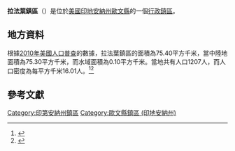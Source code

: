 {{noteTA
|G1=USState
|G2=地名
|G3=Unit
}}
{{Infobox settlement
|official_name            = 拉法葉鎮區
|native_name = Lafayette Township
|settlement_type          = [[行政鎮區|行政鎮區]]
|image_skyline            = 
|imagesize                = 
|image_map                = Map highlighting Lafayette Township, Owen County, Indiana.svg
|mapsize                  = 250px
|pushpin_map  =USA Indiana
|pushpin_label = 拉法葉鎮區
|pushpin_label_position   = top
|pushpin_map_caption      = 拉法葉鎮區在印地安納州的位置
|subdivision_type         = [[世界政區索引|國家]]
|subdivision_type1        = [[美国州份|州份]]
|subdivision_type2        = [[印地安納州行政区划|縣]]
|subdivision_name         = [[美国|美国]]
|subdivision_name1        = [[印地安納州|印地安納州]]
|subdivision_name2        = [[歐文縣_(印地安納州)|歐文縣]]
|elevation_ft             = 643
|elevation_m              = 196
|timezone                 = [[北美东部時區|北美东部時區]]
|area_total_km2           = 75.40
|area_land_km2            = 75.30
|area_water_km2           = 0.10
|area_total_sq_mi         = 
|area_land_sq_mi          = 
|area_water_sq_mi         = 
|population_as_of         = [[2010年美國人口普查|2010]]
|population_footnotes     = 
|population_total         = 1207
|population_density_km2   = auto
|population_density_sq_mi = auto
|utc_offset               = -5
|coordinates              = {{coord|39|17|29|N|86|53|07|W|type:city_region:US-AL_source:GNS-enwiki|display=inline,title}}
| coor_pinpoint           = 
| coordinates_footnotes   = 
|timezone_DST             = EDT
|utc_offset_DST           = -4
|postal_code_type         = [[美國郵區編號|郵區編號]]
|postal_code              = 47431, 47460, 47833, 47868
|area_code                = {{link-en|电话区号812|Area code 812|812}}
|blank_name = [[地名信息系统|GNIS ID]]
|blank_info = 453533
}}
'''拉法葉鎮區'''（{{lang-en|Lafayette Township}}）是位於[[美國|美國]][[印地安納州|印地安納州]][[歐文縣_(印地安納州)|歐文縣]]的一個[[行政鎮區|行政鎮區]]。

== 地方資料 ==
根據[[2010年美國人口普查|2010年美國人口普查]]的數據，拉法葉鎮區的面積為75.40平方千米，當中陸地面積為75.30平方千米，而水域面積為0.10平方千米。當地共有人口1207人，而人口密度為每平方千米16.01人。<ref name="GR8">{{cite web|url=http://factfinder2.census.gov|publisher=[[美国人口调查局|美国人口调查局]]|accessdate=2011-05-14|title=American FactFinder|archive-date=2013-09-11|archive-url=https://web.archive.org/web/20130911234518/http://factfinder2.census.gov/|dead-url=no}}</ref><ref>{{cite web|url=https://www.citypopulation.de/en/usa/indiana/admin/|title=USA: Indiana (Counties and Townships) - City Population|access-date=2020-08-10|archive-date=2020-04-22|archive-url=https://web.archive.org/web/20200422090607/https://www.citypopulation.de/en/usa/indiana/admin/|dead-url=no}}</ref>

== 參考文獻 ==
{{reflist}}

{{歐文縣 (印地安納州)}}

{{DEFAULTSORT:Lafayette Township}}
[[Category:印第安納州鎮區|Category:印第安納州鎮區]]
[[Category:歐文縣鎮區_(印地安納州)|Category:歐文縣鎮區 (印地安納州)]]

{{Indiana-geo-stub}}